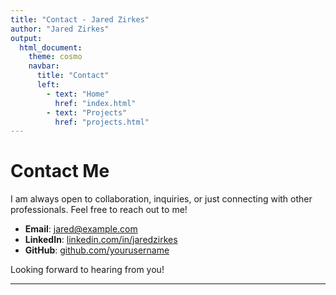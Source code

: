 ```yaml
---
title: "Contact - Jared Zirkes"
author: "Jared Zirkes"
output: 
  html_document:
    theme: cosmo
    navbar:
      title: "Contact"
      left:
        - text: "Home"
          href: "index.html"
        - text: "Projects"
          href: "projects.html"
---
```


# Contact Me

I am always open to collaboration, inquiries, or just connecting with other professionals. Feel free to reach out to me!

- **Email**: [jared@example.com](mailto:jared@example.com)
- **LinkedIn**: [linkedin.com/in/jaredzirkes](https://www.linkedin.com/in/jaredzirkes)
- **GitHub**: [github.com/yourusername](https://github.com/yourusername)

Looking forward to hearing from you!

---

